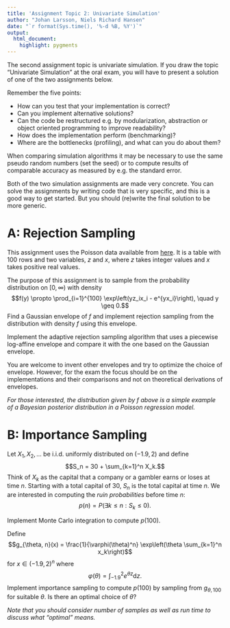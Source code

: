 ```yaml
---
title: 'Assignment Topic 2: Univariate Simulation'
author: "Johan Larsson, Niels Richard Hansen"
date: "`r format(Sys.time(), '%-d %B, %Y')`"
output:
  html_document:
    highlight: pygments
---
```


The second assignment topic is univariate simulation. 
If you draw the topic "Univariate Simulation" at the 
oral exam, you will have to present a solution of one of the two assignments below. 

Remember the five points:

* How can you test that your implementation is correct?
* Can you implement alternative solutions?
* Can the code be restructured e.g. by modularization, abstraction or object oriented programming to improve readability?
* How does the implementation perform (benchmarking)?
* Where are the bottlenecks (profiling), and what can you do about them?

When comparing simulation algorithms it may be necessary to use the 
same pseudo random numbers (set the seed) or to compute results of 
comparable accuracy as measured by e.g. the standard error. 

Both of the two simulation assignments are made very concrete. You can 
solve the assignments by writing code that is very specific, and this is 
a good way to get started. But you should (re)write the final 
solution to be more generic. 

# A: Rejection Sampling

This assignment uses the Poisson data available from [here](data/poisson.csv).
It is a table with 100 rows and two variables, $z$ and $x$, where $z$ takes integer values and $x$ 
takes positive real values. 

The purpose of this assignment is to sample from the probability distribution on $[0, \infty)$ with density 
$$f(y) \propto \prod_{i=1}^{100}  \exp\left(yz_ix_i - e^{yx_i}\right), \quad y \geq 0.$$
Find a Gaussian envelope of $f$ and implement rejection sampling from the distribution with 
density $f$ using this envelope. 

Implement the adaptive rejection sampling algorithm that uses a piecewise 
log-affine envelope and compare it with the one based on the Gaussian 
envelope. 

You are welcome to invent other envelopes and try to optimize the choice of envelope. However, for 
the exam the focus should be on the implementations and their comparisons and not on theoretical 
derivations of envelopes. 

*For those interested, the distribution given by $f$ above is a simple example of a 
Bayesian posterior distribution in a Poisson regression model.*

\pagebreak

# B: Importance Sampling

Let $X_1, X_2, \ldots$ be i.i.d. uniformly distributed on $(-1.9, 2)$ and 
define 
$$S_n = 30 + \sum_{k=1}^n X_k.$$
Think of $X_k$ as the capital that a company or a gambler earns or loses at time $n$. 
Starting with a total capital of 30, $S_n$ is the total capital at time $n$. 
We are interested in computing the *ruin probabilities* before time $n$:
$$p(n) = P(\exists k \leq n: S_k \leq 0).$$

Implement Monte Carlo integration to compute $p(100)$.

Define 
$$g_{\theta, n}(x) = \frac{1}{\varphi(\theta)^n} \exp\left(\theta \sum_{k=1}^n x_k\right)$$
for $x \in (-1.9, 2)^n$ where 
$$\varphi(\theta) = \int_{-1.9}^2 e^{\theta z} \mathrm{d}z.$$
Implement importance sampling to compute $p(100)$ by sampling from $g_{\theta, 100}$
for suitable $\theta$. Is there an optimal choice of $\theta$?

*Note that you should consider number of samples as well as run time 
to discuss what "optimal" means.*

